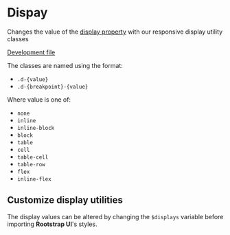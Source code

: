 
<Meta title="Foundation|Utilities/Display" />

# Dispay

Changes the value of the [display property](https://developer.mozilla.org/en-US/docs/Web/CSS/display) with our responsive display utility classes

[Development file](https://github.com/rootstrap/rootstrap-ui/tree/develop/src/styles/utilities/_display.scss)

The classes are named using the format:

- `.d-{value}`
- `.d-{breakpoint}-{value}`

Where value is one of:

- `none`
- `inline`
- `inline-block`
- `block`
- `table`
- `cell`
- `table-cell`
- `table-row`
- `flex`
- `inline-flex`

## Customize display utilities

The display values can be altered by changing the `$displays` variable before importing **Rootstrap UI**'s styles.
